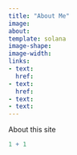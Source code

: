 ```yaml
---
title: "About Me"
image: 
about:
template: solana
image-shape:
image-width:
links:
- text:
  href:
- text:
  href:
- text:
- text:
---
```


About this site

```r
1 + 1
```
